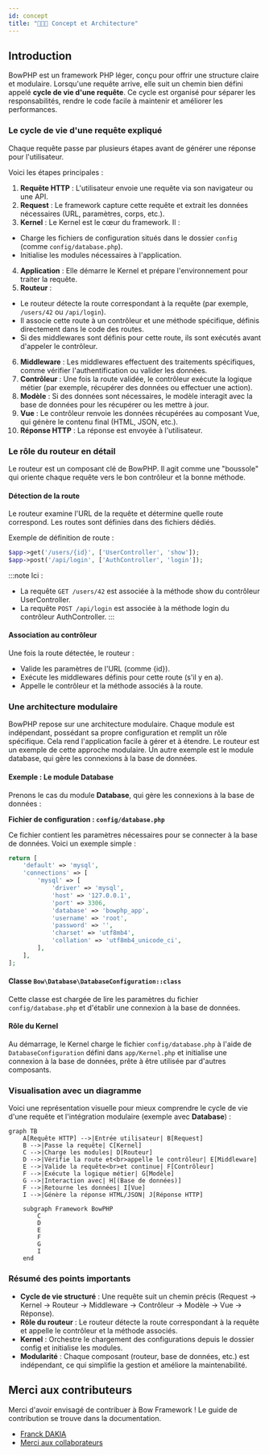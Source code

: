 ```yaml
---
id: concept
title: "👨🏽‍💻 Concept et Architecture"
---
```



## Introduction

BowPHP est un framework PHP léger, conçu pour offrir une structure claire et modulaire. Lorsqu'une requête arrive, elle suit un chemin bien défini appelé **cycle de vie d'une requête**. Ce cycle est organisé pour séparer les responsabilités, rendre le code facile à maintenir et améliorer les performances.

### Le cycle de vie d'une requête expliqué

Chaque requête passe par plusieurs étapes avant de générer une réponse pour l'utilisateur.

Voici les étapes principales :

1. **Requête HTTP** : L'utilisateur envoie une requête via son navigateur ou une API.
2. **Request** : Le framework capture cette requête et extrait les données nécessaires (URL, paramètres, corps, etc.).
3. **Kernel** : Le Kernel est le cœur du framework. Il :
  - Charge les fichiers de configuration situés dans le dossier `config` (comme `config/database.php`).
  - Initialise les modules nécessaires à l'application.
4. **Application** : Elle démarre le Kernel et prépare l'environnement pour traiter la requête.
5. **Routeur** :
  - Le routeur détecte la route correspondant à la requête (par exemple, `/users/42` ou `/api/login`).
  - Il associe cette route à un contrôleur et une méthode spécifique, définis directement dans le code des routes.
  - Si des middlewares sont définis pour cette route, ils sont exécutés avant d'appeler le contrôleur.
6. **Middleware** : Les middlewares effectuent des traitements spécifiques, comme vérifier l'authentification ou valider les données.
7. **Contrôleur** : Une fois la route validée, le contrôleur exécute la logique métier (par exemple, récupérer des données ou effectuer une action).
8. **Modèle** : Si des données sont nécessaires, le modèle interagit avec la base de données pour les récupérer ou les mettre à jour.
9. **Vue** : Le contrôleur renvoie les données récupérées au composant Vue, qui génère le contenu final (HTML, JSON, etc.).
10. **Réponse HTTP** : La réponse est envoyée à l'utilisateur.

### Le rôle du routeur en détail

Le routeur est un composant clé de BowPHP. Il agit comme une "boussole" qui oriente chaque requête vers le bon contrôleur et la bonne méthode.

#### Détection de la route

Le routeur examine l'URL de la requête et détermine quelle route correspond. Les routes sont définies dans des fichiers dédiés.

Exemple de définition de route :

```php title="routes/app.php"
$app->get('/users/{id}', ['UserController', 'show']);
$app->post('/api/login', ['AuthController', 'login']);
```

:::note
Ici :
- La requête `GET /users/42` est associée à la méthode show du contrôleur UserController.
- La requête `POST /api/login` est associée à la méthode login du contrôleur AuthController.
:::

#### Association au contrôleur

Une fois la route détectée, le routeur :

- Valide les paramètres de l'URL (comme {id}).
- Exécute les middlewares définis pour cette route (s'il y en a).
- Appelle le contrôleur et la méthode associés à la route.

### Une architecture modulaire

BowPHP repose sur une architecture modulaire. Chaque module est indépendant, possédant sa propre configuration et remplit un rôle spécifique. Cela rend l'application facile à gérer et à étendre. Le routeur est un exemple de cette approche modulaire. Un autre exemple est le module database, qui gère les connexions à la base de données.

#### Exemple : Le module Database

Prenons le cas du module **Database**, qui gère les connexions à la base de données :

**Fichier de configuration : `config/database.php`**

Ce fichier contient les paramètres nécessaires pour se connecter à la base de données. Voici un exemple simple :

```php title="config/database.php"
return [
    'default' => 'mysql',
    'connections' => [
        'mysql' => [
            'driver' => 'mysql',
            'host' => '127.0.0.1',
            'port' => 3306,
            'database' => 'bowphp_app',
            'username' => 'root',
            'password' => '',
            'charset' => 'utf8mb4',
            'collation' => 'utf8mb4_unicode_ci',
        ],
    ],
];
```

#### **Classe `Bow\Database\DatabaseConfiguration::class`**

Cette classe est chargée de lire les paramètres du fichier `config/database.php` et d'établir une connexion à la base de données.

#### **Rôle du Kernel**

Au démarrage, le Kernel charge le fichier `config/database.php` à l'aide de `DatabaseConfiguration` défini dans `app/Kernel.php` et initialise une connexion à la base de données, prête à être utilisée par d'autres composants.

### Visualisation avec un diagramme

Voici une représentation visuelle pour mieux comprendre le cycle de vie d'une requête et l'intégration modulaire (exemple avec **Database**) :

```mermaid
graph TB
    A[Requête HTTP] -->|Entrée utilisateur| B[Request]
    B -->|Passe la requête| C[Kernel]
    C -->|Charge les modules| D[Routeur]
    D -->|Vérifie la route et<br>appelle le contrôleur| E[Middleware]
    E -->|Valide la requête<br>et continue| F[Contrôleur]
    F -->|Exécute la logique métier| G[Modèle]
    G -->|Interaction avec| H[(Base de données)]
    F -->|Retourne les données| I[Vue]
    I -->|Génère la réponse HTML/JSON| J[Réponse HTTP]

    subgraph Framework BowPHP
        C
        D
        E
        F
        G
        I
    end
```

### Résumé des points importants

- **Cycle de vie structuré** : Une requête suit un chemin précis (Request → Kernel → Routeur → Middleware → Contrôleur → Modèle → Vue → Réponse).
- **Rôle du routeur** : Le routeur détecte la route correspondant à la requête et appelle le contrôleur et la méthode associés.
- **Kernel** : Orchestre le chargement des configurations depuis le dossier config et initialise les modules.
- **Modularité** : Chaque composant (routeur, base de données, etc.) est indépendant, ce qui simplifie la gestion et améliore la maintenabilité.

## Merci aux contributeurs

Merci d'avoir envisagé de contribuer à Bow Framework ! Le guide de contribution se trouve dans la documentation.

- [Franck DAKIA](https://github.com/papac)
- [Merci aux collaborateurs](https://github.com/bowphp/app/graphs/contributors)

<BugReportFeature />
<SuggestionFeature />
